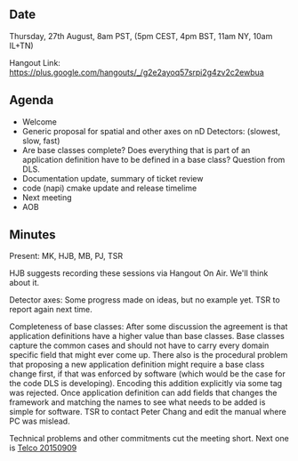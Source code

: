 ==Date==

Thursday, 27th August, 8am PST, (5pm CEST, 4pm BST, 11am NY, 10am IL+TN)

Hangout Link: https://plus.google.com/hangouts/_/g2e2ayoq57srpi2g4zv2c2ewbua

==Agenda==

* Welcome
* Generic proposal for spatial and other axes on nD Detectors: (slowest, slow, fast)
* Are base classes complete? Does everything that is part of an application definition have to be defined in a base class? Question from DLS. 
* Documentation update, summary of ticket review
* code (napi) cmake update and release timelime
* Next meeting
* AOB

==Minutes==

Present: MK, HJB, MB, PJ, TSR

HJB suggests recording these sessions via Hangout On Air. We'll think about it.

Detector axes: Some progress made on ideas, but no example yet. TSR to report again next time.

Completeness of base classes: After some discussion the agreement is that application definitions have a higher value than base classes. Base classes capture the common cases and should not have to carry every domain specific field that might ever come up. There also is the procedural problem that proposing a new application definition might require a base class change first, if that was enforced by software (which would be the case for the code DLS is developing). Encoding this addition explicitly via some tag was rejected. Once application definition can add fields that changes the framework and matching the names to see what needs to be added is simple for software. TSR to contact Peter Chang and edit the manual where PC was mislead.

Technical problems and other commitments cut the meeting short. Next one is [[Telco 20150909]]